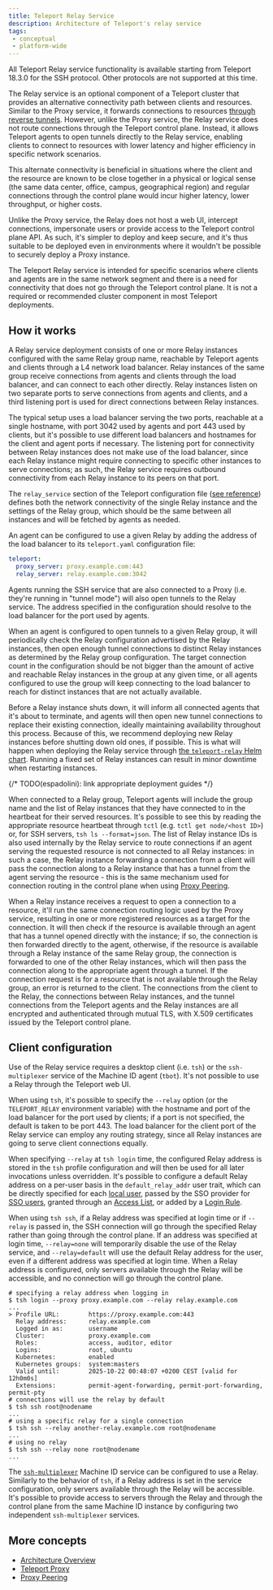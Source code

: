 ```yaml
---
title: Teleport Relay Service
description: Architecture of Teleport's relay service
tags:
 - conceptual
 - platform-wide
---
```


<Admonition type="info">

All Teleport Relay service functionality is available starting from Teleport 18.3.0 for the SSH protocol. Other protocols are not supported at this time.

</Admonition>

The Relay service is an optional component of a Teleport cluster that provides an alternative connectivity path between clients and resources. Similar to the Proxy service, it forwards connections to resources [through reverse tunnels](proxy.mdx#tunnels). However, unlike the Proxy service, the Relay service does not route connections through the Teleport control plane. Instead, it allows Teleport agents to open tunnels directly to the Relay service, enabling clients to connect to resources with lower latency and higher efficiency in specific network scenarios.

This alternate connectivity is beneficial in situations where the client and the resource are known to be close together in a physical or logical sense (the same data center, office, campus, geographical region) and regular connections through the control plane would incur higher latency, lower throughput, or higher costs.

Unlike the Proxy service, the Relay does not host a web UI, intercept connections, impersonate users or provide access to the Teleport control plane API. As such, it's simpler to deploy and keep secure, and it's thus suitable to be deployed even in environments where it wouldn't be possible to securely deploy a Proxy instance.

<Admonition type="warning">

The Teleport Relay service is intended for specific scenarios where clients and agents are in the same network segment and there is a need for connectivity that does not go through the Teleport control plane. It is not a required or recommended cluster component in most Teleport deployments.

</Admonition>

## How it works

A Relay service deployment consists of one or more Relay instances configured with the same Relay group name, reachable by Teleport agents and clients through a L4 network load balancer. Relay instances of the same group receive connections from agents and clients through the load balancer, and can connect to each other directly. Relay instances listen on two separate ports to serve connections from agents and clients, and a third listening port is used for direct connections between Relay instances.

The typical setup uses a load balancer serving the two ports, reachable at a single hostname, with port 3042 used by agents and port 443 used by clients, but it's possible to use different load balancers and hostnames for the client and agent ports if necessary. The listening port for connectivity between Relay instances does not make use of the load balancer, since each Relay instance might require connecting to specific other instances to serve connections; as such, the Relay service requires outbound connectivity from each Relay instance to its peers on that port.

The `relay_service` section of the Teleport configuration file ([see reference](../deployment/config.mdx#relay-service)) defines both the network connectivity of the single Relay instance and the settings of the Relay group, which should be the same between all instances and will be fetched by agents as needed.

An agent can be configured to use a given Relay by adding the address of the load balancer to its `teleport.yaml` configuration file:

```yaml
teleport:
  proxy_server: proxy.example.com:443
  relay_server: relay.example.com:3042
```

Agents running the SSH service that are also connected to a Proxy (i.e. they're running in "tunnel mode") will also open tunnels to the Relay service. The address specified in the configuration should resolve to the load balancer for the port used by agents.

When an agent is configured to open tunnels to a given Relay group, it will periodically check the Relay configuration advertised by the Relay instances, then open enough tunnel connections to distinct Relay instances as determined by the Relay group configuration. The target connection count in the configuration should be not bigger than the amount of active and reachable Relay instances in the group at any given time, or all agents configured to use the group will keep connecting to the load balancer to reach for distinct instances that are not actually available.

Before a Relay instance shuts down, it will inform all connected agents that it's about to terminate, and agents will then open new tunnel connections to replace their existing connection, ideally maintaining availability throughout this process. Because of this, we recommend deploying new Relay instances before shutting down old ones, if possible. This is what will happen when deploying the Relay service through [the `teleport-relay` Helm chart](../helm-reference/teleport-relay.mdx). Running a fixed set of Relay instances can result in minor downtime when restarting instances.

{/* TODO(espadolini): link appropriate deployment guides */}

When connected to a Relay group, Teleport agents will include the group name and the list of Relay instances that they have connected to in the heartbeat for their served resources. It's possible to see this by reading the appropriate resource heartbeat through `tctl` (e.g. `tctl get node/<host ID>`) or, for SSH servers, `tsh ls --format=json`. The list of Relay instance IDs is also used internally by the Relay service to route connections if an agent serving the requested resource is not connected to all Relay instances: in such a case, the Relay instance forwarding a connection from a client will pass the connection along to a Relay instance that has a tunnel from the agent serving the resource - this is the same mechanism used for connection routing in the control plane when using [Proxy Peering](../../zero-trust-access/management/operations/proxy-peering.mdx).

When a Relay instance receives a request to open a connection to a resource, it'll run the same connection routing logic used by the Proxy service, resulting in one or more registered resources as a target for the connection. It will then check if the resource is available through an agent that has a tunnel opened directly with the instance; if so, the connection is then forwarded directly to the agent, otherwise, if the resource is available through a Relay instance of the same Relay group, the connection is forwarded to one of the other Relay instances, which will then pass the connection along to the appropriate agent through a tunnel. If the connection request is for a resource that is not available through the Relay group, an error is returned to the client. The connections from the client to the Relay, the connections between Relay instances, and the tunnel connections from the Teleport agents and the Relay instances are all encrypted and authenticated through mutual TLS, with X.509 certificates issued by the Teleport control plane.

## Client configuration

Use of the Relay service requires a desktop client (i.e. `tsh`) or the `ssh-multiplexer` service of the Machine ID agent (`tbot`). It's not possible to use a Relay through the Teleport web UI.

When using `tsh`, it's possible to specify the `--relay` option (or the `TELEPORT_RELAY` environment variable) with the hostname and port of the load balancer for the port used by clients; if a port is not specified, the default is taken to be port 443. The load balancer for the client port of the Relay service can employ any routing strategy, since all Relay instances are going to serve client connections equally.

When specifying `--relay` at `tsh login` time, the configured Relay address is stored in the `tsh` profile configuration and will then be used for all later invocations unless overridden. It's possible to configure a default Relay address on a per-user basis in the `default_relay_addr` user trait, which can be directly specified for each [local user](../../zero-trust-access/management/admin/users.mdx), passed by the SSO provider for [SSO users](../../zero-trust-access/sso/sso.mdx), granted through an [Access List](../../identity-governance/access-lists/access-lists.mdx), or added by a [Login Rule](../../zero-trust-access/authentication/login-rules/login-rules.mdx).

When using `tsh ssh`, if a Relay address was specified at login time or if `--relay` is passed in, the SSH connection will go through the specified Relay rather than going through the control plane. If an address was specified at login time, `--relay=none` will temporarily disable the use of the Relay service, and `--relay=default` will use the default Relay address for the user, even if a different address was specified at login time. When a Relay address is configured, only servers available through the Relay will be accessible, and no connection will go through the control plane.

```
# specifying a relay address when logging in
$ tsh login --proxy proxy.example.com --relay relay.example.com
...
> Profile URL:        https://proxy.example.com:443
  Relay address:      relay.example.com
  Logged in as:       username
  Cluster:            proxy.example.com
  Roles:              access, auditor, editor
  Logins:             root, ubuntu
  Kubernetes:         enabled
  Kubernetes groups:  system:masters
  Valid until:        2025-10-22 00:48:07 +0200 CEST [valid for 12h0m0s]
  Extensions:         permit-agent-forwarding, permit-port-forwarding, permit-pty
# connections will use the relay by default
$ tsh ssh root@nodename
...
# using a specific relay for a single connection
$ tsh ssh --relay another-relay.example.com root@nodename
...
# using no relay
$ tsh ssh --relay none root@nodename
...
```

The [`ssh-multiplexer`](../machine-workload-identity/machine-id/configuration.mdx#ssh-multiplexer) Machine ID service can be configured to use a Relay. Similarly to the behavior of `tsh`, if a Relay address is set in the service configuration, only servers available through the Relay will be accessible. It's possible to provide access to servers through the Relay and through the control plane from the same Machine ID instance by configuring two independent `ssh-multiplexer` services.

## More concepts

- [Architecture Overview](../../core-concepts.mdx)
- [Teleport Proxy](proxy.mdx)
- [Proxy Peering](../../zero-trust-access/management/operations/proxy-peering.mdx)
